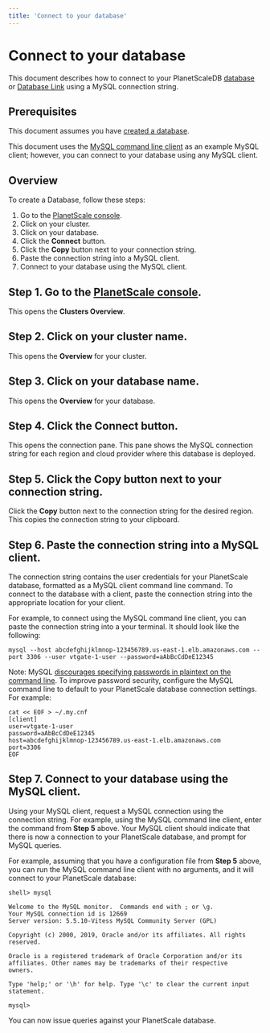 ```yaml
---
title: 'Connect to your database'
---
```


# Connect to your database

This document describes how to connect to your PlanetScaleDB [database](databases) or [Database Link](database-links) using a MySQL connection string.

## Prerequisites

This document assumes you have [created a database](creating-database).

This document uses the [MySQL command line client](https://dev.mysql.com/doc/refman/8.0/en/mysql.html) as an example MySQL client; however, you can connect to your database using any MySQL client.

## Overview

To create a Database, follow these steps:

1. Go to the [PlanetScale console](https://console.planetscale.com).
1. Click on your cluster.
1. Click on your database.
1. Click the **Connect** button.
1. Click the **Copy** button next to your connection string.
1. Paste the connection string into a MySQL client.
1. Connect to your database using the MySQL client.

## Step 1. Go to the [PlanetScale console](https://console.planetscale.com).

This opens the **Clusters Overview**.

## Step 2. Click on your cluster name.

This opens the **Overview** for your cluster.

## Step 3. Click on your database name.

This opens the **Overview** for your database.

## Step 4. Click the **Connect** button.

This opens the connection pane. This pane shows the MySQL connection string for each region and cloud provider where this database is deployed.

## Step 5. Click the **Copy** button next to your connection string.

Click the **Copy** button next to the connection string for the desired region. This copies the connection string to your clipboard.

## Step 6. Paste the connection string into a MySQL client.

The connection string contains the user credentials for your PlanetScale database, formatted as a MySQL client command line command. To connect to the database with a client, paste the connection string into the appropriate location for your client.

For example, to connect using the MySQL command line client, you can paste the connection string into a your terminal. It should look like the following:

```console
mysql --host abcdefghijklmnop-123456789.us-east-1.elb.amazonaws.com --port 3306 --user vtgate-1-user --password=aAbBcCdDeE12345
```

Note: MySQL [discourages specifying passwords in plaintext on the command line](https://dev.mysql.com/doc/mysql-security-excerpt/5.7/en/password-security-user.html). To improve password security, configure the MySQL command line to default to your PlanetScale database connection settings. For example:

```console
cat << EOF > ~/.my.cnf
[client]
user=vtgate-1-user
password=aAbBcCdDeE12345
host=abcdefghijklmnop-123456789.us-east-1.elb.amazonaws.com
port=3306
EOF
```

## Step 7. Connect to your database using the MySQL client.

Using your MySQL client, request a MySQL connection using the connection string. For example, using the MySQL command line client, enter the command from **Step 5** above. Your MySQL client should indicate that there is now a connection to your PlanetScale database, and prompt for MySQL queries.

For example, assuming that you have a configuration file from **Step 5** above, you can run the MySQL command line client with no arguments, and it will connect to your PlanetScale database:

```console
shell> mysql

Welcome to the MySQL monitor.  Commands end with ; or \g.
Your MySQL connection id is 12669
Server version: 5.5.10-Vitess MySQL Community Server (GPL)

Copyright (c) 2000, 2019, Oracle and/or its affiliates. All rights reserved.

Oracle is a registered trademark of Oracle Corporation and/or its
affiliates. Other names may be trademarks of their respective
owners.

Type 'help;' or '\h' for help. Type '\c' to clear the current input statement.

mysql>
```

You can now issue queries against your PlanetScale database.
